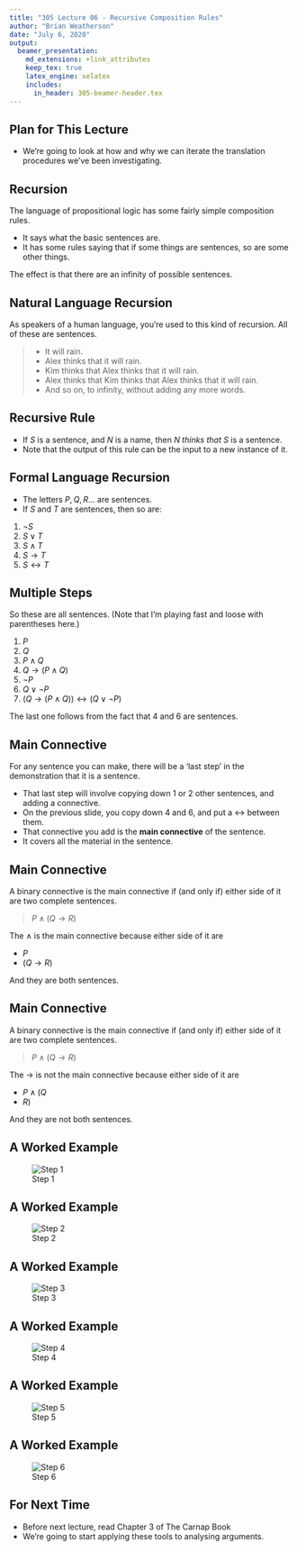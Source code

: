 ```yaml
---
title: "305 Lecture 06 - Recursive Composition Rules"
author: "Brian Weatherson"
date: "July 6, 2020"
output: 
  beamer_presentation:
    md_extensions: +link_attributes
    keep_tex: true
    latex_engine: xelatex
    includes:
      in_header: 305-beamer-header.tex
---
```


## Plan for This Lecture

- We're going to look at how and why we can iterate the translation procedures we've been investigating.

## Recursion

The language of propositional logic has some fairly simple composition rules.

- It says what the basic sentences are.
- It has some rules saying that if some things are sentences, so are some other things.

The effect is that there are an infinity of possible sentences.

## Natural Language Recursion

As speakers of a human language, you're used to this kind of recursion. All of these are sentences.

> - It will rain.
> - Alex thinks that it will rain.
> - Kim thinks that Alex thinks that it will rain.
> - Alex thinks that Kim thinks that Alex thinks that it will rain.
> - And so on, to infinity, without adding any more words.

## Recursive Rule

 - If _S_ is a sentence, and _N_ is a name, then _N thinks that S_ is a sentence.
 - Note that the output of this rule can be the input to a new instance of it.
 
## Formal Language Recursion

- The letters $P, Q, R...$ are sentences.
- If _S_ and _T_ are sentences, then so are:

1. $\neg S$
2. $S \vee T$
3. $S \wedge T$
4. $S \rightarrow T$
5. $S \leftrightarrow T$

## Multiple Steps

So these are all sentences. (Note that I'm playing fast and loose with parentheses here.)

1. $P$
2. $Q$
3. $P \wedge Q$
4. $Q \rightarrow (P \wedge Q)$
5. $\neg P$
6. $Q \vee \neg P$
7. $(Q \rightarrow (P \wedge Q)) \leftrightarrow (Q \vee \neg P)$

The last one follows from the fact that 4 and 6 are sentences.

## Main Connective

For any sentence you can make, there will be a 'last step' in the demonstration that it is a sentence.

- That last step will involve copying down 1 or 2 other sentences, and adding a connective.
- On the previous slide, you copy down 4 and 6, and put a $\leftrightarrow$ between them.
- That connective you add is the **main connective** of the sentence.
- It covers all the material in the sentence.

## Main Connective

A binary connective is the main connective if (and only if) either side of it are two complete sentences.

> $P \wedge (Q \rightarrow R)$

The $\wedge$ is the main connective because either side of it are

- $P$
- $(Q \rightarrow R)$

And they are both sentences.

## Main Connective

A binary connective is the main connective if (and only if) either side of it are two complete sentences.

> $P \wedge (Q \rightarrow R)$

The $\rightarrow$ is not the main connective because either side of it are

- $P \wedge (Q$
- $R)$

And they are not both sentences.

## A Worked Example

![Step 1](../images/class02/1.png)

## A Worked Example

![Step 2](../images/class02/2.png)

## A Worked Example

![Step 3](../images/class02/3.png)

## A Worked Example

![Step 4](../images/class02/4.png)

## A Worked Example

![Step 5](../images/class02/5.png)

## A Worked Example

![Step 6](../images/class02/6.png)

## For Next Time

- Before next lecture, read Chapter 3 of The Carnap Book
- We're going to start applying these tools to analysing arguments.

